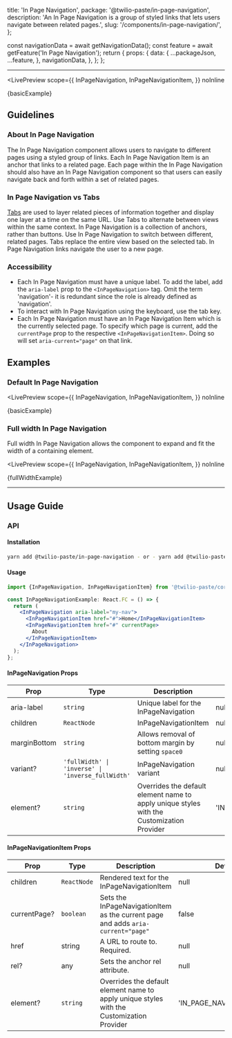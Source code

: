   title: 'In Page Navigation',
  package: '@twilio-paste/in-page-navigation',
  description: 'An In Page Navigation is a group of styled links that lets users navigate between related pages.',
  slug: '/components/in-page-navigation/',
};



  const navigationData = await getNavigationData();
  const feature = await getFeature('In Page Navigation');
  return {
    props: {
      data: {
        ...packageJson,
        ...feature,
      },
      navigationData,
    },
  };
};

<NormalizedComponentHeader
  categoryRoute={SidebarCategoryRoutes.COMPONENTS}
  githubUrl="https://github.com/twilio-labs/paste/tree/main/packages/paste-core/components/in-page-navigation"
  storybookUrl="/?path=/story/components-in-page-navigation--"
  data={props.data}
/>

---

<contentwrapper>

<PageAside data={mdxHeadings} />

<content>

<LivePreview
  scope={{
    InPageNavigation,
    InPageNavigationItem,
  }}
  noInline
>
  {basicExample}
</LivePreview>

## Guidelines

### About In Page Navigation

The In Page Navigation component allows users to navigate to different pages using a styled group of links. Each In Page Navigation Item is an anchor that links to a related page. Each page within the In Page Navigation should also have an In Page Navigation component so that users can easily navigate back and forth within a set of related pages.

### In Page Navigation vs Tabs

[Tabs](/components/tabs) are used to layer related pieces of information together and display one layer at a time on the same URL. Use Tabs to alternate between views within the same context. In Page Navigation is a collection of anchors, rather than buttons. Use In Page Navigation to switch between different, related pages. Tabs replace the entire view based on the selected tab. In Page Navigation links navigate the user to a new page.

### Accessibility

- Each In Page Navigation must have a unique label. To add the label, add the `aria-label` prop to the `<InPageNavigation>` tag.
  Omit the term 'navigation'- it is redundant since the role is already defined as 'navigation'.
- To interact with In Page Navigation using the keyboard, use the tab key.
- Each In Page Navigation must have an In Page Navigation Item which is the currently selected page. To specify which page is current, add the `currentPage` prop to the respective `<InPageNavigationItem>`. Doing so will set `aria-current="page"` on that link.

## Examples

### Default In Page Navigation

<LivePreview
  scope={{
    InPageNavigation,
    InPageNavigationItem,
  }}
  noInline
>
  {basicExample}
</LivePreview>

### Full width In Page Navigation

Full width In Page Navigation allows the component to expand and fit the width of a containing element.

<LivePreview
  scope={{
    InPageNavigation,
    InPageNavigationItem,
  }}
  noInline
>
  {fullWidthExample}
</LivePreview>

---

## Usage Guide

### API

#### Installation

```bash
yarn add @twilio-paste/in-page-navigation - or - yarn add @twilio-paste/core
```

#### Usage

```jsx
import {InPageNavigation, InPageNavigationItem} from '@twilio-paste/core/in-page-navigation';

const InPageNavigationExample: React.FC = () => {
  return (
    <InPageNavigation aria-label="my-nav">
      <InPageNavigationItem href="#">Home</InPageNavigationItem>
      <InPageNavigationItem href="#" currentPage>
        About
      </InPageNavigationItem>
    </InPageNavigation>
  );
};
```

#### InPageNavigation Props

| Prop         | Type                                               | Description                                                                               | Default              |
| ------------ | -------------------------------------------------- | ----------------------------------------------------------------------------------------- | -------------------- |
| aria-label   | `string`                                           | Unique label for the InPageNavigation                                                     | null                 |
| children     | `ReactNode`                                        | InPageNavigationItem                                                                      | null                 |
| marginBottom | `string`                                           | Allows removal of bottom margin by setting `space0`                                       | null                 |
| variant?     | `'fullWidth' \| 'inverse' \| 'inverse_fullWidth' ` | InPageNavigation variant                                                                  | null                 |
| element?     | `string`                                           | Overrides the default element name to apply unique styles with the Customization Provider | 'IN_PAGE_NAVIGATION' |

#### InPageNavigationItem Props

| Prop         | Type        | Description                                                                               | Default                   |
| ------------ | ----------- | ----------------------------------------------------------------------------------------- | ------------------------- |
| children     | `ReactNode` | Rendered text for the InPageNavigationItem                                                | null                      |
| currentPage? | `boolean`   | Sets the InPageNavigationItem as the current page and adds `aria-current="page"`          | false                     |
| href         | string      | A URL to route to. Required.                                                              | null                      |
| rel?         | any         | Sets the anchor rel attribute.                                                            | null                      |
| element?     | `string`    | Overrides the default element name to apply unique styles with the Customization Provider | 'IN_PAGE_NAVIGATION_ITEM' |

<ChangelogRevealer>
  <Changelog />
</ChangelogRevealer>

</content>

</contentwrapper>
